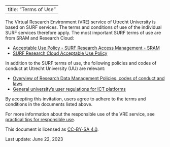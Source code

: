 
---
title: "Terms of Use"
---

The Virtual Research Environment (VRE) service of Utrecht University is based on SURF services. The terms and conditions of use of the individual SURF services therefore apply. The most important SURF terms of use are from SRAM and Research Cloud:

- [Acceptable Use Policy - SURF Research Access Management - SRAM](https://wiki.surfnet.nl/display/SRAM/Acceptable+Use+Policy)
- [SURF Research Cloud Acceptable Use Policy](https://servicedesk.surf.nl/wiki/display/WIKI/SRC+Acceptable+Use+Policy)

In addition to the SURF terms of use, the following policies and codes of conduct at Utrecht University (UU) are relevant:

- [Overview of Research Data Management Policies, codes of conduct and laws](https://www.uu.nl/en/research/research-data-management/guides/policies-codes-of-conduct-and-laws)
- [General university's user regulations for ICT platforms](https://intranet.uu.nl/en/security/information-security-policy-and-regulations)

By accepting this invitation, users agree to adhere to the terms and conditions in the documents listed above.

For more information about the responsible use of the VRE service, see [practical tips for responsible use](responsible-use.qmd).

This document is licensed as [CC-BY-SA 4.0](https://creativecommons.org/licenses/by-sa/4.0/). 

Last update: June 22, 2023
